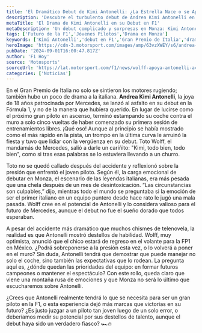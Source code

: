 ```yaml
---
title: 'El Dramático Debut de Kimi Antonelli: ¿La Estrella Nace o se Apaga?'
description: 'Descubre el turbulento debut de Andrea Kimi Antonelli en F1: un accidente que dejó más preguntas que respuestas. ¿Podrá levantarse y demostrar su talento?'
metaTitle: 'El Drama de Kimi Antonelli en su Debut en F1'
metaDescription: 'Un debut complicado y sorpresas en Monza: Kimi Antonelli enfrenta su primera prueba de fuego en la F1. ¿Está listo para el desafío?'
tags: ['Futuro de la F1','Jóvenes Pilotos','Drama en Monza']
keywords: ['Kimi Antonelli','debut en F1','Gran Premio de Italia','drama en la pista','Mercedes']
heroImage: 'https://cdn-3.motorsport.com/images/amp/63vzXWEY/s6/andrea-kimi-antonelli-mercedes.jpg'
pubDate: '2024-09-01T16:00:47.817Z'
author: 'F1 Hoy'
source: 'Motosports'
sourceUrl: 'https://lat.motorsport.com/f1/news/wolff-apoya-antonelli-accidente-debut-mercedes-monza-2024/10649289/?utm_source=RSS&utm_medium=referral&utm_campaign=RSS-F1&utm_term=News&utm_content=lat'
categories: ['Noticias']
---
```

En el Gran Premio de Italia no solo se sintieron los motores rugiendo; también hubo un poco de drama a la italiana. **Andrea Kimi Antonelli**, la joya de 18 años patrocinada por Mercedes, se lanzó al asfalto en su debut en la Fórmula 1, y no de la manera que hubiera querido. En lugar de lucirse como el próximo gran piloto en ascenso, terminó estampando su coche contra el muro a solo cinco vueltas de haber comenzado su primera sesión de entrenamientos libres. ¡Qué oso! Aunque al principio se había mostrado como el más rápido en la pista, un trompo en la última curva le arruinó la fiesta y tuvo que lidiar con la vergüenza en su debut. Toto Wolff, el mandamás de Mercedes, salió a darle un cariñito: "Kimi, todo bien, todo bien", como si tras esas palabras se lo estuviera llevando a un churro.

Toto no se quedó callado después del accidente y reflexionó sobre la presión que enfrentó el joven piloto. Según él, la carga emocional de debutar en Monza, el escenario de las leyendas italianas, era más pesada que una chela después de un mes de desintoxicación. “Las circunstancias son culpables,” dijo, mientras todo el mundo se preguntaba si la emoción de ser el primer italiano en un equipo puntero desde hace rato le jugó una mala pasada. Wolff cree en el potencial de Antonelli y lo considera valioso para el futuro de Mercedes, aunque el debut no fue el sueño dorado que todos esperaban. 

A pesar del accidente más dramático que muchos chismes de telenovela, la realidad es que Antonelli mostró destellos de habilidad. Wolff, muy optimista, anunció que el chico estará de regreso en el volante para la FP1 en México. ¿Podrá sobreponerse a la presión esta vez, o lo volverá a poner en el muro? Sin duda, Antonelli tendrá que demostrar que puede manejar no solo el coche, sino también las expectativas que lo rodean. La pregunta aquí es, ¿dónde quedan las prioridades del equipo: en formar futuros campeones o mantener el espectáculo? Con este rollo, queda claro que viene una montaña rusa de emociones y que Monza no será lo último que escucharemos sobre Antonelli. 

¿Crees que Antonelli realmente tendrá lo que se necesita para ser un gran piloto en la F1, o esta experiencia dejó más marcas que victorias en su futuro? ¿Es justo juzgar a un piloto tan joven luego de un solo error, o deberíamos medir su potencial por sus destellos de talento, aunque el debut haya sido un verdadero fiasco? 🏎️🔥


